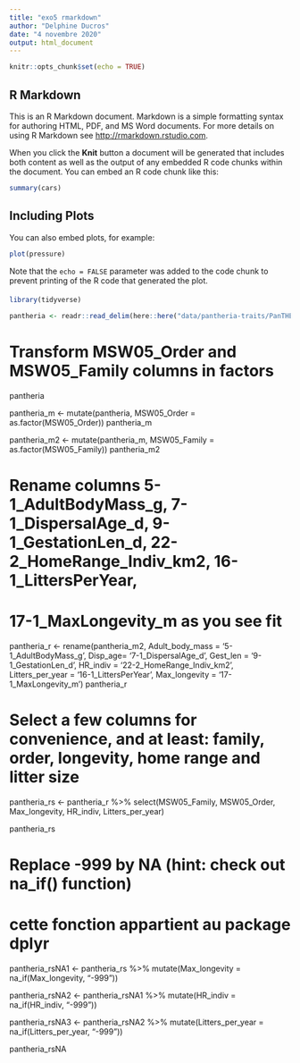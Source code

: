 ```yaml
---
title: "exo5 rmarkdown"
author: "Delphine Ducros"
date: "4 novembre 2020"
output: html_document
---
```


```r
knitr::opts_chunk$set(echo = TRUE)
```

## R Markdown

This is an R Markdown document. Markdown is a simple formatting syntax for authoring HTML, PDF, and MS Word documents. For more details on using R Markdown see <http://rmarkdown.rstudio.com>.

When you click the **Knit** button a document will be generated that includes both content as well as the output of any embedded R code chunks within the document. You can embed an R code chunk like this:

```r
summary(cars)
```

## Including Plots

You can also embed plots, for example:

```r
plot(pressure)
```

Note that the `echo = FALSE` parameter was added to the code chunk to prevent printing of the R code that generated the plot.


####
```r
library(tidyverse)
```


```r
pantheria <- readr::read_delim(here::here("data/pantheria-traits/PanTHERIA_1-0_WR05_Aug2008.txt"), delim = "\t")
```


# Transform MSW05_Order and MSW05_Family columns in factors

pantheria

pantheria_m <- mutate(pantheria, MSW05_Order = as.factor(MSW05_Order))
pantheria_m

pantheria_m2 <- mutate(pantheria_m, MSW05_Family = as.factor(MSW05_Family))
pantheria_m2

# Rename columns 5-1_AdultBodyMass_g, 7-1_DispersalAge_d, 9-1_GestationLen_d, 22-2_HomeRange_Indiv_km2, 16-1_LittersPerYear,
# 17-1_MaxLongevity_m as you see fit

pantheria_r <- rename(pantheria_m2,
                      Adult_body_mass = '5-1_AdultBodyMass_g',
                      Disp_age= '7-1_DispersalAge_d',
                      Gest_len = '9-1_GestationLen_d',
                      HR_indiv = '22-2_HomeRange_Indiv_km2',
                      Litters_per_year = '16-1_LittersPerYear',
                      Max_longevity = '17-1_MaxLongevity_m')
pantheria_r

# Select a few columns for convenience, and at least: family, order, longevity, home range and litter size

pantheria_rs <- pantheria_r %>%
  select(MSW05_Family, MSW05_Order, Max_longevity, HR_indiv, Litters_per_year)

pantheria_rs


# Replace -999 by NA (hint: check out na_if() function)

# cette fonction appartient au package dplyr

pantheria_rsNA1 <- pantheria_rs %>%
  mutate(Max_longevity = na_if(Max_longevity, "-999"))
  
  pantheria_rsNA2 <- pantheria_rsNA1 %>%
  mutate(HR_indiv = na_if(HR_indiv, "-999"))
  
  pantheria_rsNA3 <- pantheria_rsNA2 %>%
  mutate(Litters_per_year = na_if(Litters_per_year, "-999"))

pantheria_rsNA

